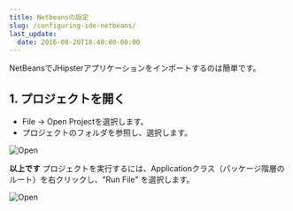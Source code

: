 ```yaml
---
title: Netbeansの設定
slug: /configuring-ide-netbeans/
last_update:
  date: 2016-08-20T18:40:00-00:00
---
```


NetBeansでJHipsterアプリケーションをインポートするのは簡単です。

## 1. プロジェクトを開く

- File → Open Projectを選択します。
- プロジェクトのフォルダを参照し、選択します。

![Open](/images/configuring_ide_netbeans_1.png)

**以上です** プロジェクトを実行するには、Applicationクラス（パッケージ階層のルート）を右クリックし、"Run File" を選択します。

![Open](/images/configuring_ide_netbeans_2.png)
